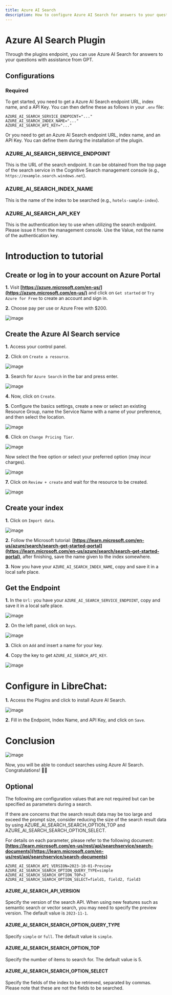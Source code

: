 ```yaml
---
title: Azure AI Search
description: How to configure Azure AI Search for answers to your questions with assistance from GPT.
---
```


# Azure AI Search Plugin

Through the plugins endpoint, you can use Azure AI Search for answers to your questions with assistance from GPT.

## Configurations

### Required

To get started, you need to get a Azure AI Search endpoint URL, index name, and a API Key. You can then define these as follows in your `.env` file:

```env
AZURE_AI_SEARCH_SERVICE_ENDPOINT="..."
AZURE_AI_SEARCH_INDEX_NAME="..."
AZURE_AI_SEARCH_API_KEY="..."
```

Or you need to get an Azure AI Search endpoint URL, index name, and an API Key. You can define them during the installation of the plugin.

### AZURE_AI_SEARCH_SERVICE_ENDPOINT

This is the URL of the search endpoint. It can be obtained from the top page of the search service in the Cognitive Search management console (e.g., `https://example.search.windows.net`).

### AZURE_AI_SEARCH_INDEX_NAME

This is the name of the index to be searched (e.g., `hotels-sample-index`).

### AZURE_AI_SEARCH_API_KEY

This is the authentication key to use when utilizing the search endpoint. Please issue it from the management console. Use the Value, not the name of the authentication key.

# Introduction to tutorial

## Create or log in to your account on Azure Portal

**1.** Visit **[https://azure.microsoft.com/en-us/](https://azure.microsoft.com/en-us/)** and click on `Get started` or `Try Azure for Free` to create an account and sign in.

**2.** Choose pay per use or Azure Free with $200.

![image](/images/azure-ai-search/azure_portal_welcome.png)

## Create the Azure AI Search service

**1.** Access your control panel.

**2.** Click on `Create a resource`.

![image](/images/azure-ai-search/azure_portal_menu.png)

**3.** Search for `Azure Search` in the bar and press enter.

![image](/images/azure-ai-search/azure_ai_search_in_marketplace.png)

**4.** Now, click on `Create`.

**5.** Configure the basics settings, create a new or select an existing Resource Group, name the Service Name with a name of your preference, and then select the location.

![image](/images/azure-ai-search/create_azure_ai_search.png)

**6.** Click on `Change Pricing Tier`.

![image](/images/azure-ai-search/azure_ai_tier.png)

Now select the free option or select your preferred option (may incur charges).

![image](/images/azure-ai-search/azure_ai_free_tier.png)

**7.** Click on `Review + create` and wait for the resource to be created.

![image](/images/azure-ai-search/create_azure_ai_search_button.png)

## Create your index

**1.** Click on `Import data`.

![image](/images/azure-ai-search/azure_ai_search_instance_info.png)

**2.** Follow the Microsoft tutorial: **[https://learn.microsoft.com/en-us/azure/search/search-get-started-portal](https://learn.microsoft.com/en-us/azure/search/search-get-started-portal)**, after finishing, save the name given to the index somewhere.

**3.** Now you have your `AZURE_AI_SEARCH_INDEX_NAME`, copy and save it in a local safe place.

## Get the Endpoint

**1.** In the `Url:` you have your `AZURE_AI_SEARCH_SERVICE_ENDPOINT`, copy and save it in a local safe place.

![image](/images/azure-ai-search/azure_ai_search_instance_info.png)

**2.** On the left panel, click on `keys`.

![image](/images/azure-ai-search/azure_ai_search_menu.png)

**3.** Click on `Add` and insert a name for your key.

**4.** Copy the key to get `AZURE_AI_SEARCH_API_KEY`.

![image](/images/azure-ai-search/azure_ai_search_keys.png)

# Configure in LibreChat:

**1.** Access the Plugins and click to install Azure AI Search.

![image](/images/azure-ai-search/librechat_settings.png)

**2.** Fill in the Endpoint, Index Name, and API Key, and click on `Save`.

# Conclusion

![image](/images/azure-ai-search/chat_with_azure_ai_search.png)

Now, you will be able to conduct searches using Azure AI Search. Congratulations! 🎉🎉

## Optional

The following are configuration values that are not required but can be specified as parameters during a search.

If there are concerns that the search result data may be too large and exceed the prompt size, consider reducing the size of the search result data by using AZURE_AI_SEARCH_SEARCH_OPTION_TOP and AZURE_AI_SEARCH_SEARCH_OPTION_SELECT.

For details on each parameter, please refer to the following document:
**[https://learn.microsoft.com/en-us/rest/api/searchservice/search-documents](https://learn.microsoft.com/en-us/rest/api/searchservice/search-documents)**

```env
AZURE_AI_SEARCH_API_VERSION=2023-10-01-Preview
AZURE_AI_SEARCH_SEARCH_OPTION_QUERY_TYPE=simple
AZURE_AI_SEARCH_SEARCH_OPTION_TOP=3
AZURE_AI_SEARCH_SEARCH_OPTION_SELECT=field1, field2, field3
```

#### AZURE_AI_SEARCH_API_VERSION

Specify the version of the search API. When using new features such as semantic search or vector search, you may need to specify the preview version. The default value is `2023-11-1`.

#### AZURE_AI_SEARCH_SEARCH_OPTION_QUERY_TYPE

Specify `simple` or `full`. The default value is `simple`.

#### AZURE_AI_SEARCH_SEARCH_OPTION_TOP

Specify the number of items to search for. The default value is 5.

#### AZURE_AI_SEARCH_SEARCH_OPTION_SELECT

Specify the fields of the index to be retrieved, separated by commas. Please note that these are not the fields to be searched.
